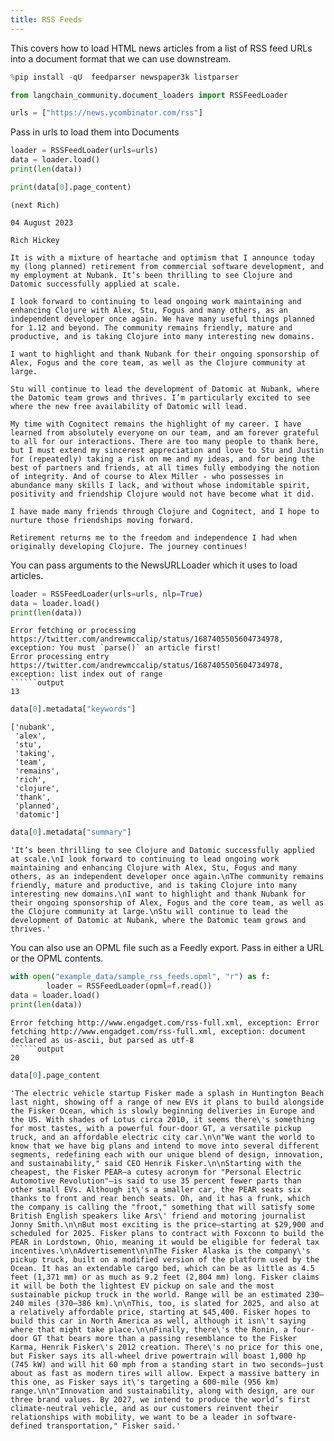 ```yaml
---
title: RSS Feeds
---
```


This covers how to load HTML news articles from a list of RSS feed URLs into a document format that we can use downstream.

```python
%pip install -qU  feedparser newspaper3k listparser
```

```python
from langchain_community.document_loaders import RSSFeedLoader
```

```python
urls = ["https://news.ycombinator.com/rss"]
```

Pass in urls to load them into Documents

```python
loader = RSSFeedLoader(urls=urls)
data = loader.load()
print(len(data))
```

```python
print(data[0].page_content)
```

```output
(next Rich)

04 August 2023

Rich Hickey

It is with a mixture of heartache and optimism that I announce today my (long planned) retirement from commercial software development, and my employment at Nubank. It’s been thrilling to see Clojure and Datomic successfully applied at scale.

I look forward to continuing to lead ongoing work maintaining and enhancing Clojure with Alex, Stu, Fogus and many others, as an independent developer once again. We have many useful things planned for 1.12 and beyond. The community remains friendly, mature and productive, and is taking Clojure into many interesting new domains.

I want to highlight and thank Nubank for their ongoing sponsorship of Alex, Fogus and the core team, as well as the Clojure community at large.

Stu will continue to lead the development of Datomic at Nubank, where the Datomic team grows and thrives. I’m particularly excited to see where the new free availability of Datomic will lead.

My time with Cognitect remains the highlight of my career. I have learned from absolutely everyone on our team, and am forever grateful to all for our interactions. There are too many people to thank here, but I must extend my sincerest appreciation and love to Stu and Justin for (repeatedly) taking a risk on me and my ideas, and for being the best of partners and friends, at all times fully embodying the notion of integrity. And of course to Alex Miller - who possesses in abundance many skills I lack, and without whose indomitable spirit, positivity and friendship Clojure would not have become what it did.

I have made many friends through Clojure and Cognitect, and I hope to nurture those friendships moving forward.

Retirement returns me to the freedom and independence I had when originally developing Clojure. The journey continues!
```

You can pass arguments to the NewsURLLoader which it uses to load articles.

```python
loader = RSSFeedLoader(urls=urls, nlp=True)
data = loader.load()
print(len(data))
```

```output
Error fetching or processing https://twitter.com/andrewmccalip/status/1687405505604734978, exception: You must `parse()` an article first!
Error processing entry https://twitter.com/andrewmccalip/status/1687405505604734978, exception: list index out of range
``````output
13
```

```python
data[0].metadata["keywords"]
```

```output
['nubank',
 'alex',
 'stu',
 'taking',
 'team',
 'remains',
 'rich',
 'clojure',
 'thank',
 'planned',
 'datomic']
```

```python
data[0].metadata["summary"]
```

```output
'It’s been thrilling to see Clojure and Datomic successfully applied at scale.\nI look forward to continuing to lead ongoing work maintaining and enhancing Clojure with Alex, Stu, Fogus and many others, as an independent developer once again.\nThe community remains friendly, mature and productive, and is taking Clojure into many interesting new domains.\nI want to highlight and thank Nubank for their ongoing sponsorship of Alex, Fogus and the core team, as well as the Clojure community at large.\nStu will continue to lead the development of Datomic at Nubank, where the Datomic team grows and thrives.'
```

You can also use an OPML file such as a Feedly export.  Pass in either a URL or the OPML contents.

```python
with open("example_data/sample_rss_feeds.opml", "r") as f:
        loader = RSSFeedLoader(opml=f.read())
data = loader.load()
print(len(data))
```

```output
Error fetching http://www.engadget.com/rss-full.xml, exception: Error fetching http://www.engadget.com/rss-full.xml, exception: document declared as us-ascii, but parsed as utf-8
``````output
20
```

```python
data[0].page_content
```

```output
'The electric vehicle startup Fisker made a splash in Huntington Beach last night, showing off a range of new EVs it plans to build alongside the Fisker Ocean, which is slowly beginning deliveries in Europe and the US. With shades of Lotus circa 2010, it seems there\'s something for most tastes, with a powerful four-door GT, a versatile pickup truck, and an affordable electric city car.\n\n"We want the world to know that we have big plans and intend to move into several different segments, redefining each with our unique blend of design, innovation, and sustainability," said CEO Henrik Fisker.\n\nStarting with the cheapest, the Fisker PEAR—a cutesy acronym for "Personal Electric Automotive Revolution"—is said to use 35 percent fewer parts than other small EVs. Although it\'s a smaller car, the PEAR seats six thanks to front and rear bench seats. Oh, and it has a frunk, which the company is calling the "froot," something that will satisfy some British English speakers like Ars\' friend and motoring journalist Jonny Smith.\n\nBut most exciting is the price—starting at $29,900 and scheduled for 2025. Fisker plans to contract with Foxconn to build the PEAR in Lordstown, Ohio, meaning it would be eligible for federal tax incentives.\n\nAdvertisement\n\nThe Fisker Alaska is the company\'s pickup truck, built on a modified version of the platform used by the Ocean. It has an extendable cargo bed, which can be as little as 4.5 feet (1,371 mm) or as much as 9.2 feet (2,804 mm) long. Fisker claims it will be both the lightest EV pickup on sale and the most sustainable pickup truck in the world. Range will be an estimated 230–240 miles (370–386 km).\n\nThis, too, is slated for 2025, and also at a relatively affordable price, starting at $45,400. Fisker hopes to build this car in North America as well, although it isn\'t saying where that might take place.\n\nFinally, there\'s the Ronin, a four-door GT that bears more than a passing resemblance to the Fisker Karma, Henrik Fisker\'s 2012 creation. There\'s no price for this one, but Fisker says its all-wheel drive powertrain will boast 1,000 hp (745 kW) and will hit 60 mph from a standing start in two seconds—just about as fast as modern tires will allow. Expect a massive battery in this one, as Fisker says it\'s targeting a 600-mile (956 km) range.\n\n"Innovation and sustainability, along with design, are our three brand values. By 2027, we intend to produce the world’s first climate-neutral vehicle, and as our customers reinvent their relationships with mobility, we want to be a leader in software-defined transportation," Fisker said.'
```

```python

```
